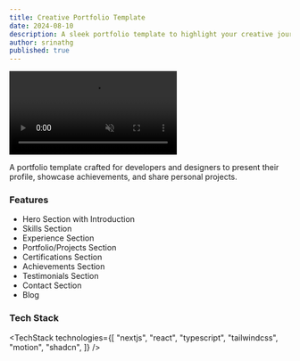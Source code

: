 ```yaml
---
title: Creative Portfolio Template
date: 2024-08-10
description: A sleek portfolio template to highlight your creative journey and accomplishments.
author: srinathg
published: true
---
```


<div className="flex max-w-[800px] flex-col gap-4">
  <video
    autoPlay
    loop
    muted
    src="/portfolio.mp4"
    className="w-full rounded-xl border"
  />
  <div className="flex w-full flex-col gap-2 sm:flex-row">
    <TemplateOpen url="https://github.com/ruixenui/portfolio" free />
    <TemplatePreview href="https://portfolio-ruixens-projects.vercel.app/">
      Live Preview{" "}
    </TemplatePreview>
  </div>
</div>


A portfolio template crafted for developers and designers to present their profile, showcase achievements, and share personal projects.

### Features

- Hero Section with Introduction
- Skills Section
- Experience Section
- Portfolio/Projects Section
- Certifications Section
- Achievements Section
- Testimonials Section
- Contact Section
- Blog

### Tech Stack

<TechStack
  technologies={[
    "nextjs",
    "react",
    "typescript",
    "tailwindcss",
    "motion",
    "shadcn",
  ]}
/>
